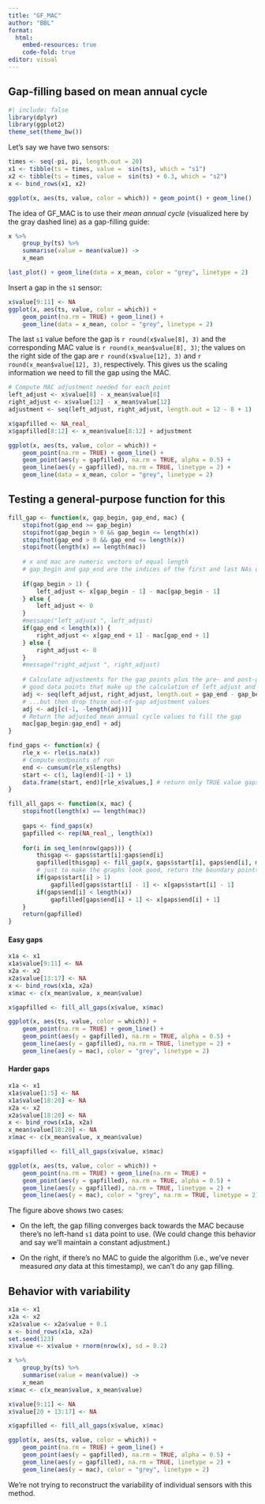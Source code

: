```yaml
---
title: "GF_MAC"
author: "BBL"
format: 
  html:
    embed-resources: true
    code-fold: true
editor: visual
---
```


## Gap-filling based on mean annual cycle

```r
#| include: false
library(dplyr)
library(ggplot2)
theme_set(theme_bw())

```

Let's say we have two sensors:

```r
times <- seq(-pi, pi, length.out = 20)
x1 <- tibble(ts = times, value =  sin(ts), which = "s1")
x2 <- tibble(ts = times, value =  sin(ts) + 0.3, which = "s2")
x <- bind_rows(x1, x2)

ggplot(x, aes(ts, value, color = which)) + geom_point() + geom_line()
```

The idea of GF_MAC is to use their *mean annual cycle* (visualized here by the gray dashed line) as a gap-filling guide:

```r
x %>% 
    group_by(ts) %>% 
    summarise(value = mean(value)) ->
    x_mean

last_plot() + geom_line(data = x_mean, color = "grey", linetype = 2)
```

Insert a gap in the `s1` sensor:

```r
x$value[9:11] <- NA
ggplot(x, aes(ts, value, color = which)) + 
    geom_point(na.rm = TRUE) + geom_line() + 
    geom_line(data = x_mean, color = "grey", linetype = 2)
```

The last `s1` value before the gap is `r round(x$value[8], 3)` and the corresponding MAC value is `r round(x_mean$value[8], 3)`; the values on the right side of the gap are `r round(x$value[12], 3)` and `r round(x_mean$value[12], 3)`, respectively. This gives us the scaling information we need to fill the gap using the MAC.

```r
# Compute MAC adjustment needed for each point
left_adjust <- x$value[8] - x_mean$value[8]
right_adjust <- x$value[12] - x_mean$value[12]
adjustment <- seq(left_adjust, right_adjust, length.out = 12 - 8 + 1)

x$gapfilled <- NA_real_
x$gapfilled[8:12] <- x_mean$value[8:12] + adjustment

ggplot(x, aes(ts, value, color = which)) + 
    geom_point(na.rm = TRUE) + geom_line() + 
    geom_point(aes(y = gapfilled), na.rm = TRUE, alpha = 0.5) +
    geom_line(aes(y = gapfilled), na.rm = TRUE, linetype = 2) + 
    geom_line(data = x_mean, color = "grey", linetype = 2)
```

## Testing a general-purpose function for this

```r
fill_gap <- function(x, gap_begin, gap_end, mac) {
    stopifnot(gap_end >= gap_begin)
    stopifnot(gap_begin > 0 && gap_begin <= length(x))
    stopifnot(gap_end > 0 && gap_end <= length(x))
    stopifnot(length(x) == length(mac))
    
    # x and mac are numeric vectors of equal length
    # gap_begin and gap_end are the indices of the first and last NAs of the gap
    
    if(gap_begin > 1) {
        left_adjust <- x[gap_begin - 1] - mac[gap_begin - 1]
    } else {
        left_adjust <- 0
    }
    #message("left_adjust ", left_adjust)
    if(gap_end < length(x)) {
        right_adjust <- x[gap_end + 1] - mac[gap_end + 1]
    } else {
        right_adjust <- 0
    }
    #message("right_adjust ", right_adjust)
    
    # Calculate adjustments for the gap points plus the pre- and post-gap
    # good data points that make up the calculation of left_adjust and right_adjust
    adj <- seq(left_adjust, right_adjust, length.out = gap_end - gap_begin + 3)
    # ...but then drop those out-of-gap adjustment values
    adj <- adj[c(-1, -length(adj))]
    # Return the adjusted mean annual cycle values to fill the gap
    mac[gap_begin:gap_end] + adj
}

find_gaps <- function(x) {
    rle_x <- rle(is.na(x))
    # Compute endpoints of run
    end <- cumsum(rle_x$lengths)
    start <- c(1, lag(end)[-1] + 1)
    data.frame(start, end)[rle_x$values,] # return only TRUE value gaps
}

fill_all_gaps <- function(x, mac) {
    stopifnot(length(x) == length(mac))
    
    gaps <- find_gaps(x)
    gapfilled <- rep(NA_real_, length(x))
    
    for(i in seq_len(nrow(gaps))) {
        thisgap <- gaps$start[i]:gaps$end[i]
        gapfilled[thisgap] <- fill_gap(x, gaps$start[i], gaps$end[i], mac)
        # just to make the graphs look good, return the boundary points too
        if(gaps$start[i] > 1)
            gapfilled[gaps$start[i] - 1] <- x[gaps$start[i] - 1]
        if(gaps$end[i] < length(x))
            gapfilled[gaps$end[i] + 1] <- x[gaps$end[i] + 1]
    }
    return(gapfilled)
}

```

#### Easy gaps

```r
x1a <- x1
x1a$value[9:11] <- NA
x2a <- x2
x2a$value[13:17] <- NA
x <- bind_rows(x1a, x2a)
x$mac <- c(x_mean$value, x_mean$value)

x$gapfilled <- fill_all_gaps(x$value, x$mac)

ggplot(x, aes(ts, value, color = which)) + 
    geom_point(na.rm = TRUE) + geom_line() + 
    geom_point(aes(y = gapfilled), na.rm = TRUE, alpha = 0.5) +
    geom_line(aes(y = gapfilled), na.rm = TRUE, linetype = 2) +
    geom_line(aes(y = mac), color = "grey", linetype = 2)
```

#### Harder gaps

```r
x1a <- x1
x1a$value[1:5] <- NA
x1a$value[18:20] <- NA
x2a <- x2
x2a$value[18:20] <- NA
x <- bind_rows(x1a, x2a)
x_mean$value[18:20] <- NA
x$mac <- c(x_mean$value, x_mean$value)

x$gapfilled <- fill_all_gaps(x$value, x$mac)

ggplot(x, aes(ts, value, color = which)) + 
    geom_point(na.rm = TRUE) + geom_line(na.rm = TRUE) + 
    geom_point(aes(y = gapfilled), na.rm = TRUE, alpha = 0.5) +
    geom_line(aes(y = gapfilled), na.rm = TRUE, linetype = 2) +
    geom_line(aes(y = mac), color = "grey", na.rm = TRUE, linetype = 2)
```

The figure above shows two cases:

-   On the left, the gap filling converges back towards the MAC because there's no left-hand `s1` data point to use. (We could change this behavior and say we'll maintain a constant adjustment.)

-   On the right, if there's no MAC to guide the algorithm (i.e., we've never measured *any* data at this timestamp), we can't do any gap filling.

## Behavior with variability

```r
x1a <- x1
x2a <- x2
x2a$value <- x2a$value + 0.1
x <- bind_rows(x1a, x2a)
set.seed(123)
x$value <- x$value + rnorm(nrow(x), sd = 0.2)

x %>% 
    group_by(ts) %>% 
    summarise(value = mean(value)) ->
    x_mean
x$mac <- c(x_mean$value, x_mean$value)

x$value[9:11] <- NA
x$value[20 + 13:17] <- NA

x$gapfilled <- fill_all_gaps(x$value, x$mac)

ggplot(x, aes(ts, value, color = which)) + 
    geom_point(na.rm = TRUE) + geom_line() + 
    geom_point(aes(y = gapfilled), na.rm = TRUE, alpha = 0.5) +
    geom_line(aes(y = gapfilled), na.rm = TRUE, linetype = 2) +
    geom_line(aes(y = mac), color = "grey", linetype = 2)
```

We're not trying to reconstruct the variability of individual sensors with this method.
